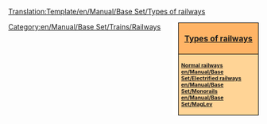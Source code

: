 <noinclude>[[Translation:Template/en/Manual/Base Set/Types of railways]]</noinclude><div style="float:right; padding-left:12px; background:#ffffff;">
<div style="width:150px; border:1px solid #000000; background:#ffb466; padding:5px; -moz-border-radius-topleft:5px; -moz-border-radius-topright:5px; font-size: 12pt;">
<center><strong><font size="3">[[en/Manual/Base Set/Types of railway|Types of railways]]</font></strong></center>
</div>
<div style="width:150px;  border:1px solid black; border-top-width: 0px; background:#ffd496; padding:5px; -moz-border-radius-bottomleft:5px; -moz-border-radius-bottomright:8px; font-size: 8pt;">
<strong>
[[en/Manual/Base Set/Railways|Normal railways]]<br/>
[[en/Manual/Base Set/Electrified railways]]<br/>
[[en/Manual/Base Set/Monorail]]s<br/>
[[en/Manual/Base Set/MagLev]]
</strong>
</div>
</div>
<includeonly>[[Category:en/Manual/Base Set/Trains/Railways]]</includeonly>